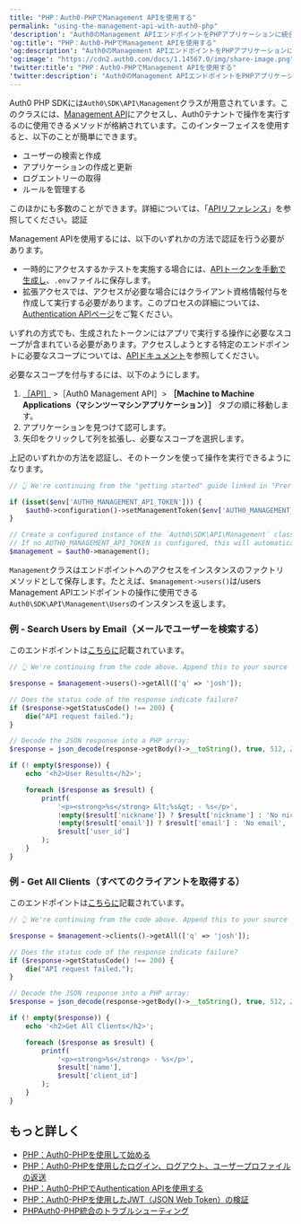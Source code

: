 ```yaml
---
title: "PHP：Auth0-PHPでManagement APIを使用する"
permalink: "using-the-management-api-with-auth0-php"
'description': "Auth0のManagement APIエンドポイントをPHPアプリケーションに統合する"
'og:title': "PHP：Auth0-PHPでManagement APIを使用する"
'og:description': "Auth0のManagement APIエンドポイントをPHPアプリケーションに統合する"
'og:image': "https://cdn2.auth0.com/docs/1.14567.0/img/share-image.png"
'twitter:title': "PHP：Auth0-PHPでManagement APIを使用する"
'twitter:description': "Auth0のManagement APIエンドポイントをPHPアプリケーションに統合する"
---
```


Auth0 PHP SDKには`Auth0\SDK\API\Management`クラスが用意されています。このクラスには、[Management API](https://auth0.com/docs/api/management/v2)にアクセスし、Auth0テナントで操作を実行するのに使用できるメソッドが格納されています。このインターフェイスを使用すると、以下のことが簡単にできます。

* ユーザーの検索と作成
* アプリケーションの作成と更新
* ログエントリーの取得
* ルールを管理する

このほかにも多数のことができます。詳細については、「[APIリファレンス](https://auth0.com/docs/api/management/v2)」を参照してください。認証

<Tooltip data-tooltip-id="react-containers-DefinitionTooltip-0" href="/ja-jp/glossary?term=management-api" tip="Management API: 顧客が管理タスクを実行できるようにするための製品。" cta="用語集の表示">Management API</Tooltip>を使用するには、以下のいずれかの方法で認証を行う必要があります。

* 一時的にアクセスするかテストを実施する場合には、[APIトークンを手動で生成し](/ja-jp/secure/tokens/access-tokens/management-api-access-tokens)、`.env`ファイルに保存します。
* 拡張アクセスでは、アクセスが必要な場合にはクライアント資格情報付与を作成して実行する必要があります。このプロセスの詳細については、[Authentication APIページ](/ja-jp/libraries/auth0-php/using-the-authentication-api-with-auth0-php)をご覧ください。

いずれの方式でも、生成されたトークンにはアプリで実行する操作に必要なスコープが含まれている必要があります。アクセスしようとする特定のエンドポイントに必要なスコープについては、[APIドキュメント](/ja-jp/api/management/v2)を参照してください。

必要なスコープを付与するには、以下のようにします。

1. [［API］](https://manage.auth0.com/#/apis) >［Auth0 Management API］> **［Machine to Machine Applications（マシンツーマシンアプリケーション）］** タブの順に移動します。
2. アプリケーションを見つけて認可します。
3. 矢印をクリックして列を拡張し、必要なスコープを選択します。

上記のいずれかの方法を認証し、そのトークンを使って操作を実行できるようになります。

```php lines
// 👆 We're continuing from the "getting started" guide linked in "Prerequisites" above. Append this to the index.php file you created there.

if (isset($env['AUTH0_MANAGEMENT_API_TOKEN'])) {
    $auth0->configuration()->setManagementToken($env['AUTH0_MANAGEMENT_API_TOKEN']);
}

// Create a configured instance of the `Auth0\SDK\API\Management` class, based on the configuration we setup the SDK ($auth0) using.
// If no AUTH0_MANAGEMENT_API_TOKEN is configured, this will automatically perform a client credentials exchange to generate one for you, so long as a client secret is configured.
$management = $auth0->management();
```

`Management`クラスはエンドポイントへのアクセスをインスタンスのファクトリメソッドとして保存します。たとえば、`$management->users()`は/users Management APIエンドポイントの操作に使用できる`Auth0\SDK\API\Management\Users`のインスタンスを返します。

### 例 - Search Users by Email（メールでユーザーを検索する）

このエンドポイントは[こちらに](/ja-jp/api/management/v2#!/Users/get_users)記載されています。

```php lines
// 👆 We're continuing from the code above. Append this to your source code file.

$response = $management->users()->getAll(['q' => 'josh']);

// Does the status code of the response indicate failure?
if ($response->getStatusCode() !== 200) {
    die("API request failed.");
}

// Decode the JSON response into a PHP array:
$response = json_decode(response->getBody()->__toString(), true, 512, JSON_THROW_ON_ERROR);

if (! empty($response)) {
    echo '<h2>User Results</h2>';

    foreach ($response as $result) {
        printf(
            '<p><strong>%s</strong> &lt;%s&gt; - %s</p>',
            !empty($result['nickname']) ? $result['nickname'] : 'No nickname',
            !empty($result['email']) ? $result['email'] : 'No email',
            $result['user_id']
        );
    }
}
```

### 例 - Get All Clients（すべてのクライアントを取得する）

このエンドポイントは[こちらに](/ja-jp/api/management/v2#!/Clients/get_clients)記載されています。

```php lines
// 👆 We're continuing from the code above. Append this to your source code file.

$response = $management->clients()->getAll(['q' => 'josh']);

// Does the status code of the response indicate failure?
if ($response->getStatusCode() !== 200) {
    die("API request failed.");
}

// Decode the JSON response into a PHP array:
$response = json_decode(response->getBody()->__toString(), true, 512, JSON_THROW_ON_ERROR);

if (! empty($response)) {
    echo '<h2>Get All Clients</h2>';

    foreach ($response as $result) {
        printf(
            '<p><strong>%s</strong> - %s</p>',
            $result['name'],
            $result['client_id']
        );
    }
}
```

## もっと詳しく

* [PHP：Auth0-PHPを使用して始める](/ja-jp/libraries/auth0-php)
* [PHP：Auth0-PHPを使用したログイン、ログアウト、ユーザープロファイルの返送](/ja-jp/libraries/auth0-php/auth0-php-basic-use)
* [PHP：Auth0-PHPでAuthentication APIを使用する](/ja-jp/libraries/auth0-php/using-the-authentication-api-with-auth0-php)
* [PHP：Auth0-PHPを使用したJWT（JSON Web Token）の検証](/ja-jp/libraries/auth0-php/validating-jwts-with-auth0-php)
* [PHPAuth0-PHP統合のトラブルシューティング](/ja-jp/libraries/auth0-php/troubleshoot-auth0-php-library)